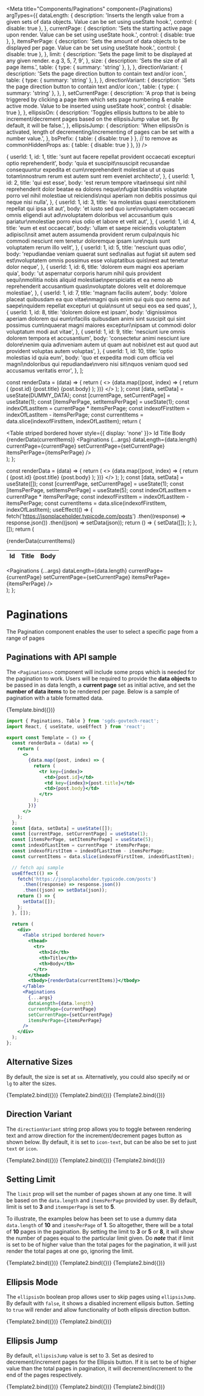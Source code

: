 
<Meta
  title="Components/Paginations"
  component={Paginations}
  argTypes={{
    dataLength: {
      description:
        'Inserts the length value from a given sets of data objects. Value can be set using useState hook.',
      control: { disable: true },
    },
    currentPage: {
      description:
        'Sets the starting active page upon render. Value can be set using useState hook.',
      control: { disable: true },
    },
    itemsPerPage: {
      description:
        'Sets the amount of data objects to be displayed per page. Value can be set using useState hook.',
      control: { disable: true },
    },
    limit: {
      description:
        'Sets the page limit to be displayed at any given render. e.g 3, 5, 7, 9',
    },
    size: {
      description: 'Sets the size of all page items.',
      table: {
        type: { summary: 'string' },
      },
    },
    directionVariant: {
      description:
        'Sets the page direction button to contain text and/or icon.',
      table: {
        type: { summary: 'string' },
      },
    },
    directionVariant: {
      description:
        'Sets the page direction button to contain text and/or icon.',
      table: {
        type: { summary: 'string' },
      },
    },
    setCurrentPage: {
      description:
        'A prop that is being triggered by clicking a page item which sets page numbering & enable active mode. Value to be inserted using useState hook',
      control: { disable: true },
    },
    ellipsisOn: {
      description:
        'Toggles ellipsis buttons to be able to increment/decrement pages based on the ellipsisJump value set. By default, it will be false.',
    },
    ellipsisJump: {
      description:
        'When ellipsisOn is activated, length of decrementing/incrementing of pages can be set with a number value.',
    },
    bsPrefix: { table: { disable: true } }, // to remove as commonHiddenProps
    as: { table: { disable: true } },
  }}
/>

  {
    userId: 1,
    id: 1,
    title:
      'sunt aut facere repellat provident occaecati excepturi optio reprehenderit',
    body: 'quia et suscipit\nsuscipit recusandae consequuntur expedita et cum\nreprehenderit molestiae ut ut quas totam\nnostrum rerum est autem sunt rem eveniet architecto',
  },
  {
    userId: 1,
    id: 2,
    title: 'qui est esse',
    body: 'est rerum tempore vitae\nsequi sint nihil reprehenderit dolor beatae ea dolores neque\nfugiat blanditiis voluptate porro vel nihil molestiae ut reiciendis\nqui aperiam non debitis possimus qui neque nisi nulla',
  },
  {
    userId: 1,
    id: 3,
    title: 'ea molestias quasi exercitationem repellat qui ipsa sit aut',
    body: 'et iusto sed quo iure\nvoluptatem occaecati omnis eligendi aut ad\nvoluptatem doloribus vel accusantium quis pariatur\nmolestiae porro eius odio et labore et velit aut',
  },
  {
    userId: 1,
    id: 4,
    title: 'eum et est occaecati',
    body: 'ullam et saepe reiciendis voluptatem adipisci\nsit amet autem assumenda provident rerum culpa\nquis hic commodi nesciunt rem tenetur doloremque ipsam iure\nquis sunt voluptatem rerum illo velit',
  },
  {
    userId: 1,
    id: 5,
    title: 'nesciunt quas odio',
    body: 'repudiandae veniam quaerat sunt sed\nalias aut fugiat sit autem sed est\nvoluptatem omnis possimus esse voluptatibus quis\nest aut tenetur dolor neque',
  },
  {
    userId: 1,
    id: 6,
    title: 'dolorem eum magni eos aperiam quia',
    body: 'ut aspernatur corporis harum nihil quis provident sequi\nmollitia nobis aliquid molestiae\nperspiciatis et ea nemo ab reprehenderit accusantium quas\nvoluptate dolores velit et doloremque molestiae',
  },
  {
    userId: 1,
    id: 7,
    title: 'magnam facilis autem',
    body: 'dolore placeat quibusdam ea quo vitae\nmagni quis enim qui quis quo nemo aut saepe\nquidem repellat excepturi ut quia\nsunt ut sequi eos ea sed quas',
  },
  {
    userId: 1,
    id: 8,
    title: 'dolorem dolore est ipsam',
    body: 'dignissimos aperiam dolorem qui eum\nfacilis quibusdam animi sint suscipit qui sint possimus cum\nquaerat magni maiores excepturi\nipsam ut commodi dolor voluptatum modi aut vitae',
  },
  {
    userId: 1,
    id: 9,
    title: 'nesciunt iure omnis dolorem tempora et accusantium',
    body: 'consectetur animi nesciunt iure dolore\nenim quia ad\nveniam autem ut quam aut nobis\net est aut quod aut provident voluptas autem voluptas',
  },
  {
    userId: 1,
    id: 10,
    title: 'optio molestias id quia eum',
    body: 'quo et expedita modi cum officia vel magni\ndoloribus qui repudiandae\nvero nisi sit\nquos veniam quod sed accusamus veritatis error',
  },
];

  const renderData = (data) => {
    return (
      <>
        {data.map((post, index) => {
          return (
            <tr key={index}>
              <td>{post.id}</td>
              <td key={index}>{post.title}</td>
              <td>{post.body}</td>
            </tr>
          );
        })}
      </>
    );
  };
  const [data, setData] = useState(DUMMY_DATA);
  const [currentPage, setCurrentPage] = useState(1);
  const [itemsPerPage, setItemsPerPage] = useState(1);
  const indexOfLastItem = currentPage * itemsPerPage;
  const indexofFirstItem = indexOfLastItem - itemsPerPage;
  const currentItems = data.slice(indexofFirstItem, indexOfLastItem);
  return (
    <div>
      <Table striped bordered hover style={{ display: 'none' }}>
        <thead>
          <tr>
            <th>Id</th>
            <th>Title</th>
            <th>Body</th>
          </tr>
        </thead>
        <tbody>{renderData(currentItems)}</tbody>
      </Table>
      <Paginations
        {...args}
        dataLength={data.length}
        currentPage={currentPage}
        setCurrentPage={setCurrentPage}
        itemsPerPage={itemsPerPage}
      />
    </div>
  );
};

  const renderData = (data) => {
    return (
      <>
        {data.map((post, index) => {
          return (
            <tr key={index}>
              <td>{post.id}</td>
              <td key={index}>{post.title}</td>
              <td>{post.body}</td>
            </tr>
          );
        })}
      </>
    );
  };
  const [data, setData] = useState([]);
  const [currentPage, setCurrentPage] = useState(1);
  const [itemsPerPage, setItemsPerPage] = useState(5);
  const indexOfLastItem = currentPage * itemsPerPage;
  const indexofFirstItem = indexOfLastItem - itemsPerPage;
  const currentItems = data.slice(indexofFirstItem, indexOfLastItem);
  useEffect(() => {
    fetch('https://jsonplaceholder.typicode.com/posts')
      .then((response) => response.json())
      .then((json) => setData(json));
    return () => {
      setData([]);
    };
  }, []);
  return (
    <div>
      <Table striped bordered hover>
        <thead>
          <tr>
            <th>Id</th>
            <th>Title</th>
            <th>Body</th>
          </tr>
        </thead>
        <tbody>{renderData(currentItems)}</tbody>
      </Table>
      <Paginations
        {...args}
        dataLength={data.length}
        currentPage={currentPage}
        setCurrentPage={setCurrentPage}
        itemsPerPage={itemsPerPage}
      />
    </div>
  );
};

# Paginations

The Pagination component enables the user to select a specific page from a range of pages

## Paginations with API sample

The `<Paginations>` component will include some props which is needed for the pagination to work. Users will be required to provide the **data objects** to be passed in as data length, a **current page** set as initial active, and set the **number of data items** to be rendered per page. Below is a sample of pagination with a table formatted data.

<Canvas>
  <Story name="Standard">{Template.bind({})}</Story>
</Canvas>

<ArgsTable story="Standard" />

```jsx
import { Paginations, Table } from 'sgds-govtech-react';
import React, { useState, useEffect } from 'react';

export const Template = () => {
  const renderData = (data) => {
    return (
      <>
        {data.map((post, index) => {
          return (
            <tr key={index}>
              <td>{post.id}</td>
              <td key={index}>{post.title}</td>
              <td>{post.body}</td>
            </tr>
          );
        })}
      </>
    );
  };
  const [data, setData] = useState([]);
  const [currentPage, setCurrentPage] = useState(1);
  const [itemsPerPage, setItemsPerPage] = useState(5);
  const indexOfLastItem = currentPage * itemsPerPage;
  const indexofFirstItem = indexOfLastItem - itemsPerPage;
  const currentItems = data.slice(indexofFirstItem, indexOfLastItem);

  // fetch api sample
  useEffect(() => {
    fetch('https://jsonplaceholder.typicode.com/posts')
      .then((response) => response.json())
      .then((json) => setData(json));
    return () => {
      setData([]);
    };
  }, []);

  return (
    <div>
      <Table striped bordered hover>
        <thead>
          <tr>
            <th>Id</th>
            <th>Title</th>
            <th>Body</th>
          </tr>
        </thead>
        <tbody>{renderData(currentItems)}</tbody>
      </Table>
      <Paginations
        {...args}
        dataLength={data.length}
        currentPage={currentPage}
        setCurrentPage={setCurrentPage}
        itemsPerPage={itemsPerPage}
      />
    </div>
  );
};
```

## Alternative Sizes

By default, the size is set at `sm`. Alternatively, you could also specify `md` or ` lg` to alter the sizes.

<Canvas>
  <Story name="Size-sm">{Template2.bind({})}</Story>
  <Story name="Size-md" args={{ size: 'md' }}>
    {Template2.bind({})}
  </Story>
  <Story name="Size-lg" args={{ size: 'lg' }}>
    {Template2.bind({})}
  </Story>
</Canvas>

## Direction Variant

The `directionVariant` string prop allows you to toggle between rendering text and arrow direction for the increment/decrement pages button as shown below. By default, it is set to `icon-text`, but can be also be set to just `text` or `icon`.

<Canvas>
  <Story name="Direction Variant icon-text">{Template2.bind({})}</Story>
  <Story name="Direction Variant text" args={{ directionVariant: 'text' }}>
    {Template2.bind({})}
  </Story>
  <Story name="Direction Variant icon" args={{ directionVariant: 'icon' }}>
    {Template2.bind({})}
  </Story>
</Canvas>

## Setting Limit

The `limit` prop will set the number of pages shown at any one time. It will be based on the `data.length` and `itemsPerPage` provided by user. 
By default, limit is set to **3** and `itemsperPage` is set to **5**. 

To illustrate, the examples below has been set to use a dummy data `data.length` of **10** and `itemsPerPage` of **1**. So altogether, there will be a total of **10** pages in the pagination.
By setting the limit to **3** or **5** or **8**, it will show the number of pages equal to the particular limit given. Do ***note*** that if limit is set to be of higher value than the total pages for the pagination, it will just render the total pages at one go, ignoring the limit.

<Canvas>
  <Story name="Limit 3">{Template2.bind({})}</Story>
  <Story name="Limit 5" args={{ limit: 5 }}>
    {Template2.bind({})}
  </Story>
  <Story name="Limit 8" args={{ limit: 8 }}>
    {Template2.bind({})}
  </Story>
</Canvas>

## Ellipsis Mode

The `ellipsisOn` boolean prop allows user to skip pages using `ellipsisJump`. By default with `false`, it shows a disabled increment ellipsis button. Setting to `true` will render and allow functionality of both ellipsis direction button.

<Canvas>
  <Story name="Ellipsis Off">{Template2.bind({})}</Story>
  <Story name="Ellipsis On" args={{ ellipsisOn: true }}>
    {Template2.bind({})}
  </Story>
</Canvas>

## Ellipsis Jump

By default, `ellipsisJump` value is set to 3. Set as desired to decrement/increment pages for the Ellipsis button. If it is set to be of higher value than the total pages in pagination, 
it will decrement/increment to the end of the pages respectively.

<Canvas>
  <Story name="Ellipsis Jump - 3" args={{ ellipsisOn: true, ellipsisJump: 3 }}>
    {Template2.bind({})}
  </Story>
  <Story name="Ellipsis Jump - 5" args={{ ellipsisOn: true, ellipsisJump: 5 }}>
    {Template2.bind({})}
  </Story>
  <Story name="Ellipsis Jump - 8" args={{ ellipsisOn: true, ellipsisJump: 8 }}>
    {Template2.bind({})}
  </Story>
</Canvas>

